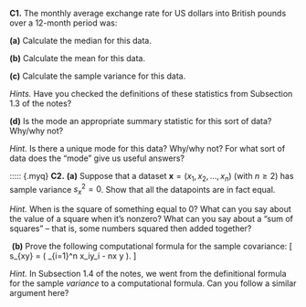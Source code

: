 ::::: {.myq}
**C1.** The monthly average exchange rate for US dollars into British pounds over a 12-month period was:
\begin{gather*}
1.306, \ 1.301, \ 1.290, \ 1.266, \ 1.268, \ 1.302,\\
1.317, \ 1.304, \ 1.284, \ 1.268, \ 1.247, \ 1.215.
\end{gather*}

:::: {.subq}
**(a)** Calculate the median for this data.
::::

:::: {.subq}
**(b)** Calculate the mean for this data.
::::

:::: {.subq}
**(c)** Calculate the sample variance for this data.
::::

::: {.myanswers data-latex=""}
*Hints.*
Have you checked the definitions of these statistics from Subsection 1.3 of the notes?
:::

:::: {.subq}
**(d)** Is the mode an appropriate summary statistic for this sort of data? Why/why not?

::: {.myanswers data-latex=""}
*Hint.*
Is there a unique mode for this data? Why/why not? For what sort of data does the "mode" give us useful answers?
:::
::::
::::


::::: {.myq}
**C2.**
**(a)** Suppose that a dataset $\mathbf x = (x_1, x_2, \dots, x_n)$ (with $n \geq 2$) has sample variance $s_x^2 = 0$. Show that all the datapoints are in fact equal.

:::: {.subq}
::: {.myanswers data-latex=""}
*Hint.*
When is the square of something equal to 0? What can you say about the value of a square when it's nonzero? What can you say about a "sum of squares" -- that is, some numbers squared then added together?
:::
::::


:::: {.subq}
 **(b)** Prove the following computational formula for the sample covariance:
\[ s_{xy} = \frac{1}{n-1} \left( \sum_{i=1}^n x_iy_i - n\bar x \bar y \right). \]

:::: {.subq}
::: {.myanswers data-latex=""}
*Hint.*
In Subsection 1.4 of the notes, we went from the definitional formula for the sample *variance* to a computational formula. Can you follow a similar argument here?
:::
::::
:::::